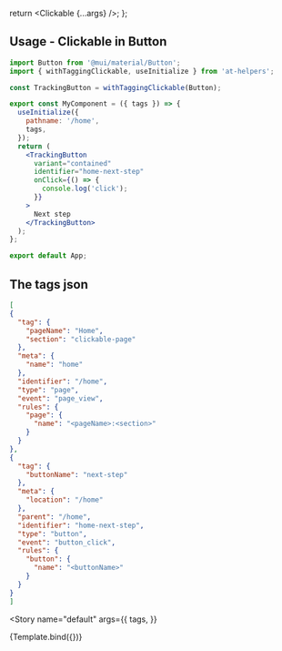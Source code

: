 
<Meta title="Example/clickable" component={Clickable} />

  return <Clickable {...args} />;
};

## Usage - Clickable in Button

```jsx dark
import Button from '@mui/material/Button';
import { withTaggingClickable, useInitialize } from 'at-helpers';

const TrackingButton = withTaggingClickable(Button);

export const MyComponent = ({ tags }) => {
  useInitialize({
    pathname: '/home',
    tags,
  });
  return (
    <TrackingButton
      variant="contained"
      identifier="home-next-step"
      onClick={() => {
        console.log('click');
      }}
    >
      Next step
    </TrackingButton>
  );
};

export default App;
```

## The tags json
  
  ```json dark
  [
  {
    "tag": {
      "pageName": "Home",
      "section": "clickable-page"
    },
    "meta": {
      "name": "home"
    },
    "identifier": "/home",
    "type": "page",
    "event": "page_view",
    "rules": {
      "page": {
        "name": "<pageName>:<section>"
      } 
    }
  },
  {
    "tag": {
      "buttonName": "next-step"
    },
    "meta": {
      "location": "/home"
    },
    "parent": "/home",
    "identifier": "home-next-step",
    "type": "button",
    "event": "button_click",
    "rules": {
      "button": {
        "name": "<buttonName>"
      } 
    }
  }
]
  ``` 

<Story
  name="default"
  args={{
    tags,
  }}
>
  {Template.bind({})}
</Story>
